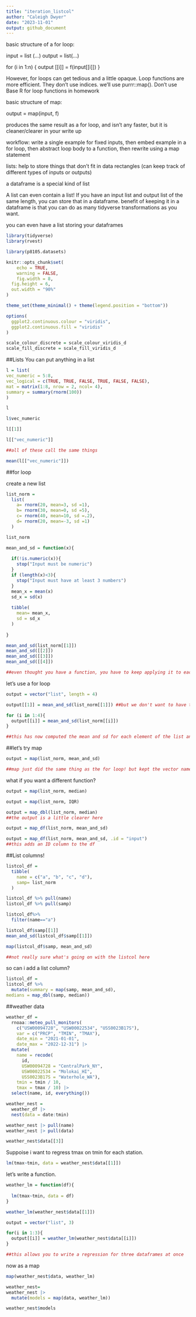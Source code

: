 ```yaml
---
title: "iteration_listcol"
author: "Caleigh Dwyer"
date: "2023-11-01"
output: github_document
---
```


basic structure of a for loop:

input = list (...)
output = list(...)

for (i in 1:n) {
output [[i]] = f(input[[i]])
}

However, for loops can get tedious and a little opaque. Loop functions are more efficient. They don't use indices. we'll use purrr::map(). Don't use Base R for loop functions in homework

basic structure of map:

output = map(input, f)

produces the same result as a for loop, and isn't any faster, but it is cleaner/clearer in your write up

workflow:
write a single example for fixed inputs, then embed example in a for loop, then abstract loop body to a function, then rewrite using a map statement

lists: help to store things that don't fit in data rectangles (can keep track of different types of inputs or outputs)

a dataframe is a special kind of list

A list can even contain a list! If you have an input list and output list of the same length, you can store that in a dataframe. benefit of keeping it in a dataframe is that you can do as many tidyverse transformations as you want.

you can even have a list storing your dataframes

```r
library(tidyverse)
library(rvest)

library(p8105.datasets)

knitr::opts_chunk$set(
	echo = TRUE,
	warning = FALSE,
	fig.width = 8, 
  fig.height = 6,
  out.width = "90%"
)

theme_set(theme_minimal() + theme(legend.position = "bottom"))

options(
  ggplot2.continuous.colour = "viridis",
  ggplot2.continuous.fill = "viridis"
)

scale_colour_discrete = scale_colour_viridis_d
scale_fill_discrete = scale_fill_viridis_d
```

##Lists
You can put anything in a list

```r
l = list(
vec_numeric = 5:8,
vec_logical = c(TRUE, TRUE, FALSE, TRUE, FALSE, FALSE),
mat = matrix(1:8, nrow = 2, ncol= 4),
summary = summary(rnorm(100))
)
```


```r
l

l$vec_numeric

l[[1]]

l[["vec_numeric"]]

##all of these call the same things

mean(l[["vec_numeric"]])
```

##for loop

create a new list

```r
list_norm = 
  list(
    a= rnorm(20, mean=3, sd =1),
    b= rnorm(30, mean=0, sd =5),
    c= rnorm(40, mean=10, sd =.2),
    d= rnorm(20, mean=-3, sd =1)
  )
```


```r
list_norm
```

```r
mean_and_sd = function(x){
  
  if(!is.numeric(x)){
    stop("Input must be numeric")
  } 
  if (length(x)<3){
    stop("Input must have at least 3 numbers")
  }
  mean_x = mean(x)
  sd_x = sd(x)
  
  tibble(
    mean= mean_x,
    sd = sd_x
  )
  
}
```


```r
mean_and_sd(list_norm[[1]])
mean_and_sd([[2]])
mean_and_sd([[3]])
mean_and_sd([[4]])

##even thought you have a function, you have to keep applying it to each different input. you don't want to do that. so we're moving into for loop
```

let's use a for loop

```r
output = vector("list", length = 4)

output[[1]] = mean_and_sd(list_norm[[1]]) ##but we don't want to have to keep copying and pasting this

for (i in 1:4){
  output[[i]] = mean_and_sd(list_norm[[i]])
}

##this has now computed the mean and sd for each element of the list and pasted it into the output!
```


##let's try map

```r
output = map(list_norm, mean_and_sd)

##map just did the same thing as the for loop! but kept the vector name for each vector
```


what if you want a different function?

```r
output = map(list_norm, median)

output = map(list_norm, IQR)


```


```r
output = map_dbl(list_norm, median)
##the output is a little clearer here

output = map_df(list_norm, mean_and_sd)

output = map_df(list_norm, mean_and_sd, .id = "input")
##this adds an ID column to the df

```


##List columns!

```r
listcol_df =
  tibble(
    name = c("a", "b", "c", "d"),
    samp= list_norm
  )
```


```r
listcol_df %>% pull(name)
listcol_df %>% pull(samp)

listcol_df%>%
  filter(name=="a")
```


```r
listcol_df$samp[[1]]
mean_and_sd(listcol_df$samp[[1]])

```


```r
map(listcol_df$samp, mean_and_sd)

##not really sure what's going on with the listcol here
```

so can i add a list column?

```r
listcol_df =
listcol_df %>%
  mutate(summary = map(samp, mean_and_sd),
medians = map_dbl(samp, median))
```


##weather data

```r
weather_df = 
  rnoaa::meteo_pull_monitors(
    c("USW00094728", "USW00022534", "USS0023B17S"),
    var = c("PRCP", "TMIN", "TMAX"), 
    date_min = "2021-01-01",
    date_max = "2022-12-31") |>
  mutate(
    name = recode(
      id, 
      USW00094728 = "CentralPark_NY", 
      USW00022534 = "Molokai_HI",
      USS0023B17S = "Waterhole_WA"),
    tmin = tmin / 10,
    tmax = tmax / 10) |>
  select(name, id, everything())
```


```r
weather_nest = 
  weather_df |> 
  nest(data = date:tmin)
```


```r
weather_nest |> pull(name)
weather_nest |> pull(data)

weather_nest$data[[3]]
```


Suppoise i want to regress tmax on tmin for each station. 

```r
lm(tmax~tmin, data = weather_nest$data[[1]])
```


let's write a function.

```r
weather_lm = function(df){
  
  lm(tmax~tmin, data = df)
}

weather_lm(weather_nest$data[[1]])

output = vector("list", 3)

for(i in 1:3){
  output[[i]] = weather_lm(weather_nest$data[[i]])
}

##this allows you to write a regression for three dataframes at once


```

now as a map

```r
map(weather_nest$data, weather_lm)
```


```r
weather_nest=
weather_nest |> 
  mutate(models = map(data, weather_lm))

weather_nest$models
```

